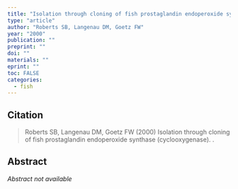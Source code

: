 ```yaml
---
title: "Isolation through cloning of fish prostaglandin endoperoxide synthase (cyclooxygenase)"
type: "article"
author: "Roberts SB, Langenau DM, Goetz FW"
year: "2000"
publication: ""
preprint: ""
doi: ""
materials: ""
eprint: ""
toc: FALSE
categories:
  - fish
---
```


## Citation

> Roberts SB, Langenau DM, Goetz FW (2000) Isolation through cloning of fish prostaglandin endoperoxide synthase (cyclooxygenase). . 

## Abstract

*Abstract not available*
